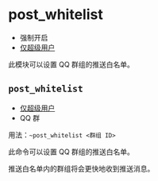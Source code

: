 # post_whitelist

-   强制开启
-   [仅超级用户](permissions)

此模块可以设置 QQ 群组的推送白名单。

## `post_whitelist`

-   [仅超级用户](permissions)
-   QQ 群

用法：`~post_whitelist <群组 ID>`

此命令可以设置 QQ 群组的推送白名单。

推送白名单内的群组将会更快地收到推送消息。